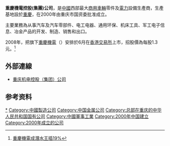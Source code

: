 '''重慶機電控股(集團)公司'''，是[[中國|中國]]西部最大[[商用車輛|商用車輛]]零件及[[電力|電力]]設備生產商，生產基地設於[[重慶|重慶]]，在2000年由重庆市国资委批准成立。

主要業務為从事汽车及汽车零部件、电工电器、通用环保、机床工具、军工电子信息、冶金产品的开发、制造、销售和出口。

2008年，把旗下[[重慶機電|重慶機電]]（{{sehk2|2722}}）安排於6月在[[香港交易所|香港交易所]]上市，招股價為每股1.3元。<ref>[http://www.hkcd.com.hk/content/2008-06/14/content_2110811.htm 重慶機電成潛水王插19%]{{dead link|date=2018年4月 |bot=InternetArchiveBot |fix-attempted=yes }}</ref>

== 外部連線 ==
* [http://www.cqmeg.cn 重庆机电控股（集团）公司] {{Wayback|url=http://www.cqmeg.cn/ |date=20210127195334 }}

==参考资料==
{{Reflist}}

[[Category:重慶機電控股(集團)公司|*]]
[[Category:中國製造公司|Category:中國製造公司]]
[[Category:中国金属公司|Category:中国金属公司]]
[[Category:总部在重庆的中华人民共和国国有公司|Category:总部在重庆的中华人民共和国国有公司]]
[[Category:中國軍事工業|Category:中國軍事工業]]
[[Category:2000年中国建立|Category:2000年中国建立]]
[[Category:2000年成立的公司|Category:2000年成立的公司]]